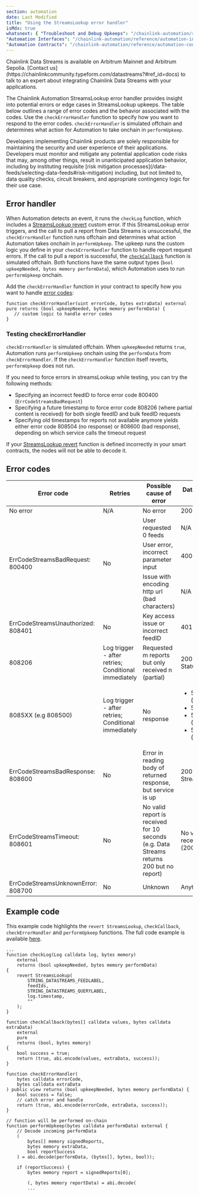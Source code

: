 ```yaml
---
section: automation
date: Last Modified
title: "Using the StreamsLookup error handler"
isMdx: true
whatsnext: { "Troubleshoot and Debug Upkeeps": "/chainlink-automation/reference/debugging-errors",
"Automation Interfaces": "/chainlink-automation/reference/automation-interfaces",
"Automation Contracts": "/chainlink-automation/reference/automation-contracts" }
---
```



<Aside type="note" title="Data Streams Mainnet Access">
  Chainlink Data Streams is available on Arbitrum Mainnet and Arbitrum Sepolia. [Contact us](https://chainlinkcommunity.typeform.com/datastreams?#ref_id=docs) to talk to an expert about integrating Chainlink Data Streams with your applications.
</Aside>

The Chainlink Automation StreamsLookup error handler provides insight into potential errors or edge cases in StreamsLookup upkeeps. The table below outlines a range of error codes and the behavior associated with the codes. Use the `checkErrorHandler` function to specify how you want to respond to the error codes. `checkErrorHandler` is simulated offchain and determines what action for Automation to take onchain in `performUpkeep`.

<Aside type="caution" title="Developer responsibility">
Developers implementing Chainlink products are solely responsible for maintaining the security and user experience of their applications. Developers must monitor and mitigate any potential application code risks that may, among other things, result in unanticipated application behavior, including by instituting requisite [risk mitigation processes](/data-feeds/selecting-data-feeds#risk-mitigation) including, but not limited to, data quality checks, circuit breakers, and appropriate contingency logic for their use case. 
</Aside>

## Error handler

When Automation detects an event, it runs the `checkLog` function, which includes a [StreamsLookup revert](/chainlink-automation/reference/automation-interfaces#streamslookup-revert) custom error. If this StreamsLookup error triggers, and the call to pull a report from Data Streams is unsuccessful, the `checkErrorHandler` function runs offchain and determines what action Automation takes onchain in `performUpkeep`. The upkeep runs the custom logic you define in your `checkErrorHandler` function to handle report request errors.  If the call to pull a report is successful, the [`checkCallback`](/chainlink-automation/reference/automation-interfaces#checkcallback-function) function is simulated offchain. Both functions have the same output types (`bool upkeepNeeded, bytes memory performData`), which Automation uses to run `performUpkeep` onchain.

<ClickToZoom src="/images/automation/streamslookup-errorhandler-horizontal.png" alt="Error handler flow diagram" style="display: block; margin-left: auto; margin-right: auto;" />

Add the `checkErrorHandler` function in your contract to specify how you want to handle [error codes](#error-codes):

```solidity
function checkErrorHandler(uint errorCode, bytes extraData) external pure returns (bool upkeepNeeded, bytes memory performData) {
   // custom logic to handle error codes
}
```

### Testing checkErrorHandler

`checkErrorHandler` is simulated offchain. When `upkeepNeeded` returns `true`, Automation runs `performUpkeep` onchain using the `performData` from `checkErrorHandler`. If the `checkErrorHandler` function itself reverts, `performUpkeep` does not run.

If you need to force errors in streamsLookup while testing, you can try the following methods:

- Specifying an incorrect feedID to force error code 800400 (`ErrCodeStreamsBadRequest`)
- Specifying a future timestamp to force error code 808206 (where partial content is received) for both single feedID and bulk feedID requests
- Specifying old timestamps for reports not available anymore yields either error code 808504 (no response) or 808600 (bad response), depending on which service calls the timeout request

If your [StreamsLookup revert](/chainlink-automation/reference/automation-interfaces#streamslookup-revert) function is defined incorrectly in your smart contracts, the nodes will not be able to decode it.

## Error codes

<table>
<thead>
  <tr>
    <th>Error code</th>
    <th>Retries</th>
    <th>Possible cause of error</th>
    <th>Data Streams equivalent API response</th>
  </tr>
</thead>
<tbody>
  <tr>
    <td>No error</td>
    <td>N/A</td>
    <td>No error</td>
    <td>200 (Status OK)</td>
  </tr>
  <tr>
    <td rowspan="3">ErrCodeStreamsBadRequest: 800400</td>
    <td rowspan="3">No</td>
    <td>User requested 0 feeds</td>
    <td>N/A</td>
  </tr>
  <tr>
    <td>User error, incorrect parameter input</td>
    <td>400 (StatusBadRequest)</td>
  </tr>
  <tr>
    <td>Issue with encoding http url (bad characters)</td>
    <td>N/A</td>
  </tr>
  <tr>
    <td>ErrCodeStreamsUnauthorized: 808401</td>
    <td>No</td>
    <td>Key access issue or incorrect feedID</td>
    <td>401 (StatusUnauthorized)</td>
  </tr>
  <tr>
    <td>808206</td>
    <td>Log trigger - after retries; Conditional immediately</td>
    <td>Requested m reports but only received n (partial)</td>
    <td>200 (Status OK) or StatusPartialContent</td>
  </tr>
  <tr>
    <td>8085XX (e.g 808500)</td>
    <td>Log trigger - after retries; Conditional immediately</td>
    <td>No response</td>
    <td>
        <ul>
            <li>500 (StatusInternalServerError)</li>
            <li>502 (StatusBadGateway)</li>
            <li>503 (StatusServiceUnavailable)</li>
            <li>504 (StatusGatewayTimeout)</li>
        </ul>
    </td>
  </tr>
  <tr id="808600">
    <td>ErrCodeStreamsBadResponse: 808600</td>
    <td>No</td>
    <td>Error in reading body of returned response, but service is up</td>
    <td>200 but can't decode Data Streams output</td>
  </tr>
  <tr id="808601">
    <td>ErrCodeStreamsTimeout: 808601</td>
    <td>No</td>
    <td>No valid report is received for 10 seconds (e.g. Data Streams returns 200 but no report)</td>
    <td>No valid Data Streams report received within 10 seconds (200 but no report)</td>
  </tr>
  <tr id="808700">
    <td>ErrCodeStreamsUnknownError: 808700</td>
    <td>No</td>
    <td>Unknown</td>
    <td>Anything else</td>
  </tr>
</tbody>
</table>

## Example code

This example code highlights the `revert StreamsLookup`, `checkCallback`, `checkErrorHandler` and `performUpkeep` functions. The full code example is available [here](https://gist.github.com/stone4419/e255177a16751ebd333eadb33692d1d3).

```solidity
...
function checkLog(Log calldata log, bytes memory)
    external
    returns (bool upkeepNeeded, bytes memory performData)
{
    revert StreamsLookup(
        STRING_DATASTREAMS_FEEDLABEL,
        feedIds,
        STRING_DATASTREAMS_QUERYLABEL,
        log.timestamp,
        ""
    );
}

function checkCallback(bytes[] calldata values, bytes calldata extraData)
    external
    pure
    returns (bool, bytes memory)
{
    bool success = true;
    return (true, abi.encode(values, extraData, success));
}

function checkErrorHandler(
    bytes calldata errorCode,
    bytes calldata extraData
) public view returns (bool upkeepNeeded, bytes memory performData) {
    bool success = false;
    // catch error and handle
    return (true, abi.encode(errorCode, extraData, success));
}

// function will be performed on-chain
function performUpkeep(bytes calldata performData) external {
    // Decode incoming performData
    (
        bytes[] memory signedReports,
        bytes memory extraData,
        bool reportSuccess
    ) = abi.decode(performData, (bytes[], bytes, bool));

    if (reportSuccess) {
        bytes memory report = signedReports[0];

        (, bytes memory reportData) = abi.decode(
        ...
```
